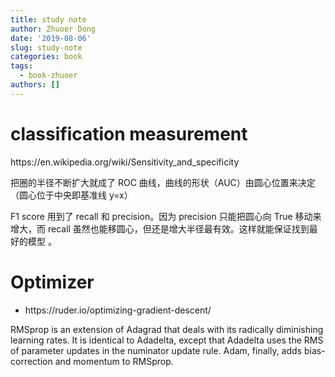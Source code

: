```yaml
---
title: study note
author: Zhuoer Dong
date: '2019-08-06'
slug: study-note
categories: book
tags:
  - book-zhuoer
authors: []
---
```




# classification measurement

https://en.wikipedia.org/wiki/Sensitivity_and_specificity

把圈的半径不断扩大就成了 ROC 曲线，曲线的形状（AUC）由圆心位置来决定（圆心位于中央即基准线 y=x）

F1 score 用到了 recall 和 precision。因为 precision 只能把圆心向 True 移动来增大，而 recall 虽然也能移圆心，但还是增大半径最有效。这样就能保证找到最好的模型 。



# Optimizer

- https://ruder.io/optimizing-gradient-descent/

RMSprop is an extension of Adagrad that deals with its radically diminishing learning rates. It is identical to Adadelta, except that Adadelta uses the RMS of parameter updates in the numinator update rule. Adam, finally, adds bias-correction and momentum to RMSprop.
